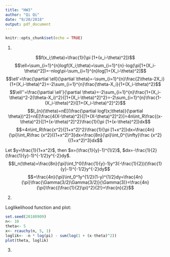 ```yaml
---
title: "HW3"
author: "Qi Qi"
date: "9/20/2018"
output: pdf_document
---
```


```r
knitr::opts_chunk$set(echo = TRUE)
```


1.

$$f(x_i;\theta)=\frac{1}{\pi [1+(x_i-\theta)^2]}$$
$$\ell=\sum_{i=1}^{n}logf(X_i;\theta)=\sum_{i=1}^{n}-log(\pi[1+(X_i-\theta)^2])=-nlog\pi-\sum_{i=1}^{n}log[1+(X_i-\theta)^2]$$
$$\ell'=\frac{\partial \ell}{\partial \theta}=-\sum_{i=1}^{n}\frac{2\theta-2X_i}{1+(X_i-\theta)^2}=-2\sum_{i=1}^{n}\frac{\theta-X_i}{1+(X_i-\theta)^2}$$
$$\ell''=\frac{\partial \ell'}{\partial \theta}=-2\sum_{i=1}^{n}\frac{1+(X_i-\theta)^2-2(\theta-X_i)^2}{[1+(X_i-\theta)^2]^2}=-2\sum_{i=1}^{n}\frac{1-(X_i-\theta)^2}{[1+(X_i-\theta)^2]^2}$$
$$I_{n}(\theta)=nE[(\frac{\partial logf(x;\theta)}{\partial \theta})^2]=nE[\frac{4(X-\theta)^2}{[1+(X-\theta)^2]^2}]=4n\int_R\frac{(x-\theta)^2}{[1+(x-\theta)^2]^2}\frac{1}{\pi [1+(x-\theta)^2]}dx$$
$$=4n\int_R\frac{x^2}{[1+x^2]^2}\frac{1}{\pi [1+x^2]}dx=\frac{4n}{\pi}\int_R\frac
{x^2}{(1+x^2)^3}dx=\frac{8n}{\pi}\int_0^{\infty}\frac
{x^2}{(1+x^2)^3}dx$$

Let $y=\frac{1}{1+x^2}$, then $x=(\frac{1}{y}-1)^{1/2}$, $dx=-\frac{1}{2}(\frac{1}{y}-1)^{-1/2}y^{-2}dy$.
$$I_n(\theta)=\frac{8n}{\pi}\int_1^0(\frac{1}{y}-1)y^3(-\frac{1}{2})(\frac{1}{y}-1)^{-1/2}y^{-2}dy$$
$$=\frac{4n}{\pi}\int_0^1y^{1/2}(1-y)^{1/2}dy=\frac{4n}{\pi}\frac{\Gamma(3/2)\Gamma(3/2)}{\Gamma(3)}=\frac{4n}{\pi}\frac{(\frac{1}{2}\pi)^2}{2!}=\frac{n}{2}$$

2. 

Loglikelihood function and plot:


```r
set.seed(20180909)
n<- 10
theta<- 5
x<- rcauchy(n, 5, 1)
loglik<- -n * log(pi) - sum(log(1 + (x-theta)^2))
plot(theta, loglik)
```

3.

